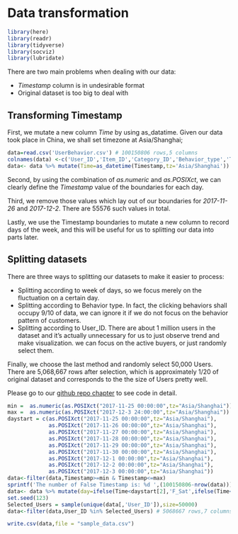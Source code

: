 # Data transformation

```r
library(here)
library(readr)
library(tidyverse)
library(socviz)
library(lubridate)
```

There are two main problems when dealing with our data:
  
  - *Timestamp* column is in undesirable format
- Original dataset is too big to deal with

## Transforming Timestamp

First, we mutate a new column *Time* by using as_datatime. Given our data took place in China, we shall set timezone at Asia/Shanghai;
```r
data=read.csv('UserBehavior.csv') # 100150806 rows,5 columns
colnames(data) <-c('User_ID','Item_ID','Category_ID','Behavior_type','Timestamp')
data<- data %>% mutate(Time=as_datetime(Timestamp,tz='Asia/Shanghai'))
```

Second, by using the combination of *as.numeric* and *as.POSIXct*, we can clearly define the *Timestamp* value of the boundaries for each day.

Third, we remove those values which lay out of our boundaries for *2017-11-26* and *2017-12-2*. There are 55576 such values in total.

Lastly, we use the Timestamp boundaries to mutate a new column to record days of the week, and this will be useful for us to splitting our data into parts later.

## Splitting datasets

There are three ways to splitting our datasets to make it easier to process:
  
- Splitting according to week of days, so we focus merely on the fluctuation on a certain day. 
- Splitting according to Behavior type. In fact, the clicking behaviors shall occupy 9/10 of data, we can ignore it if we do not focus on the behavior pattern of customers.
- Splitting according to User_ID. There are about 1 million users in the dataset and it's actually unnecessary for us to just observe trend and make visualization. we can focus on the active buyers, or just randomly select them.

Finally, we choose the last method and randomly select 50,000 Users. There are 5,068,667 rows after selection, which is approximately 1/20 of original dataset and corresponds to the the size of Users pretty well.

Please go to our [github repo chapter](https://github.com/jayZhu1020/Alibaba_Userdata_visualization/blob/main/03-cleaning.Rmd) to see code in detail.

```r
min =  as.numeric(as.POSIXct("2017-11-25 00:00:00",tz="Asia/Shanghai"))
max =  as.numeric(as.POSIXct("2017-12-3 24:00:00",tz="Asia/Shanghai"))
daystart = c(as.POSIXct("2017-11-25 00:00:00",tz="Asia/Shanghai"),
             as.POSIXct("2017-11-26 00:00:00",tz="Asia/Shanghai"),
             as.POSIXct("2017-11-27 00:00:00",tz="Asia/Shanghai"),
             as.POSIXct("2017-11-28 00:00:00",tz="Asia/Shanghai"),
             as.POSIXct("2017-11-29 00:00:00",tz="Asia/Shanghai"),
             as.POSIXct("2017-11-30 00:00:00",tz="Asia/Shanghai"),
             as.POSIXct("2017-12-1 00:00:00",tz="Asia/Shanghai"),
             as.POSIXct("2017-12-2 00:00:00",tz="Asia/Shanghai"),
             as.POSIXct("2017-12-3 00:00:00",tz="Asia/Shanghai"))
data<-filter(data,Timestamp>=min & Timestamp<=max)
sprintf('The number of False Timestamp is: %d ',(100150806-nrow(data)))
data<- data %>% mutate(day=ifelse(Time<daystart[2],'F_Sat',ifelse(Time<daystart[3],'F_Sun',ifelse(Time<daystart[4],'Mon',ifelse(Time<daystart[5],'Tue',ifelse(Time<daystart[6],'Wed',ifelse(Time<daystart[7],'Thur',ifelse(Time<daystart[8],'Fri',ifelse(Time<daystart[9],'S_Sat','S_Sun')))))))))
set.seed(123)
Selected_Users = sample(unique(data[,'User_ID']),size=50000)
data<-filter(data,User_ID %in% Selected_Users) # 5068667 rows,7 columns

write.csv(data,file = "sample_data.csv")
```
